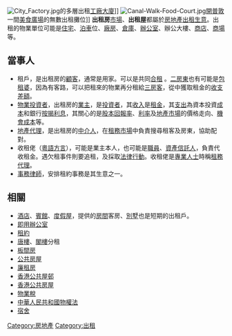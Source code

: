 {{Unreferenced|time=2020-05-06T23:50:56+00:00}}
[[File:City_Factory.jpg|thumb]]的多層出租[[工廠大廈|工廠大廈]]]]
[[File:Canal-Walk-Food-Court.jpg|thumb]][[開普敦|開普敦]]一間[[美食廣場|美食廣場]]的無數出租攤位]]
'''出租房'''[[市場|市場]]、'''出租屋'''都屬於[[房地產|房地產]][[出租|出租]][[生意|生意]]。出租的物業單位可能是[[住宅|住宅]]、[[泊車|泊車]]位、[[工廠|廠房]]、[[倉庫|倉庫]]、[[辦公室|辦公室]]、辦公大樓、[[商店|商店]]、[[商場|商場]]等。

==當事人==
* 租戶，是出租房的[[顧客|顧客]]，通常是用家。可以是共同[https://www.facebook.com/EasyRoommate-Fans-Club-425769524840667/ 合租] {{Wayback|url=https://www.facebook.com/EasyRoommate-Fans-Club-425769524840667/ |date=20201207020005 }}。[[二房東|二房東]]也有可能是[[包租婆|包租婆]]，因為有客路，可以把租來的物業再分租給[[三房客|三房客]]，從中獲取租金的[[盈利|收支差額]]。
* [[物業投資者|物業投資者]]，出租房的[[業主|業主]]，是[[投資者|投資者]]，其[[收入|收入]]是[[租金|租金]]，其[[支出|支出]]為資本投資[[成本|成本]]和銀行[[按揭|按揭]][[利息|利息]]，其關心的是[[股本回報率|股本回報率]]、[[利率|利率]]及[[地產市場|地產市場]]的價格走向、[[機會成本|機會成本]]等。
* [[地產代理|地產代理]]，是出租房的[[中介人|中介人]]，在[[租務市場|租務市場]]中負責搜尋租客及房東，協助配對。
* 收租佬（[[粵語方言|粵語方言]]），可能是業主本人，也可能是[[職員|職員]]、[[資產信託人|資產信託人]]，負責代收租金。遇欠租事件則要追租，及採取[[法律行動|法律行動]]。收租佬是[[專業人士|專業人士]]時稱[[租務代理|租務代理]]。
* [[事務律師|事務律師]]，安排租約事務是其生意之一。

==相關==
* [[酒店|酒店]]、[[賓館|賓館]]、[[度假屋|度假屋]]，提供的[[房間|房間]]客房、[[別墅|別墅]]也是短期的出租戶。
* [[即用辦公室|即用辦公室]]
* [[租約|租約]]
* [[唐樓|唐樓]]、[[閣樓|閣樓]]分租
* [[板間房|板間房]]
* [[公共房屋|公共房屋]]
* [[廉租房|廉租房]]
* [[香港公共屋邨|香港公共屋邨]]
* [[香港公共房屋|香港公共房屋]]
* [[物業稅|物業稅]]
* [[中華人民共和國物權法|中華人民共和國物權法]]
* [[宿舍|宿舍]]

{{建築小作品}}
{{商業小作品}}

[[Category:房地產|Category:房地產]]
[[Category:出租|Category:出租]]